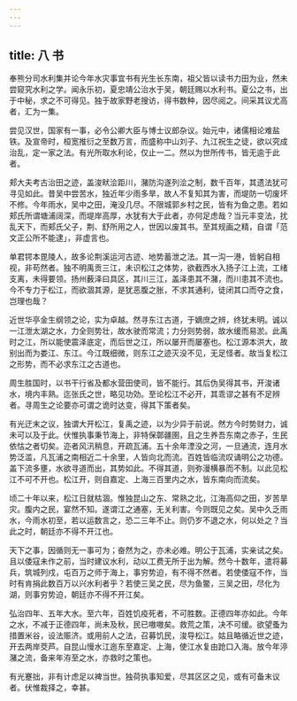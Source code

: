 ```yaml
---
---
---
```

title: 八 书
---







奉熊分司水利集并论今年水灾事宜书有光生长东南，祖父皆以读书力田为业，然未尝窥究水利之学。闻永乐初，夏忠靖公治水于吴，朝廷赐以水利书。夏公之书，出于中秘，求之不可得见。独于故家野老搜访，得书数种，因尽阅之。间采其议尤高者，汇为一集。

尝见汉世，国家有一事，必令公卿大臣与博士议郎杂议。始元中，诸儒相论难盐铁。及宣帝时，桓宽推衍之至数万言，而盛称中山刘子、九江祝生之徒，欲以究成治乱，定一家之法。有光所取水利论，仅止一二。然以为世所传书，皆无逾于此者。

郏大夫考古治田之迹，盖浚畎浍距川，潴防沟遂列浍之制，数千百年，其遗法犹可寻见如此。昔吴中尝苦水，独近年少雨多旱，故人不复知其为害，而堤防一切废坏不修。今年雨水，吴中之田，淹没几尽。不限城郭乡村之民，皆有为鱼之患。若如郏氏所谓塘浦阔深，而堤岸高厚，水犹有大于此者，亦何足虑哉？当元丰变法，扰乱天下，而郏氏父子，荆、舒所用之人，世因以废其书。至其规画之精，自谓「范文正公所不能逮」，非虚言也。

单君锷本毘陵人，故多论荆溪运河古迹、地势蓄泄之法。其一沟一港，皆躬自相视，非苟然者。独不明禹贡三江，未识松江之体势，欲截西水入扬子江上流，工绪支离，未得要领。扬州薮泽曰具区，其川三江，盖泽患其不潴，而川患其不流也。今不专力于松江，而欲涸其源，是犹恶腹之胀，不求其通利，徒闭其口而夺之食，岂理也哉？

近世华亭金生纲领之论，实为卓越。然寻东江古道，于嫡庶之辨，终犹未明。诚以一江泄太湖之水，力全则势壮，故水驶而常流；力分则势弱，故水缓而易淤。此禹时之江，所以能使震泽底定，而后世之江，所以屡开而屡塞也。松江源本洪大，故别出而为娄江、东江。今江既细微，则东江之迹灭没不见，无足怪者。故当复松江之形势，而不必求东江之古道也。

周生胜国时，以书干行省及都水营田使司，皆不能行。其后伪吴得其书，开浚诸水，境内丰熟。迄张氏之世，略见功効。至论松江不必开，其乖谬之甚有不足辨者。寻周生之论要亦可谓之诡时达变，得其下策者矣。

有光迂末之议，独谓大开松江，复禹之迹，以为少异于前说。然方今时势财力，诚未可以及于此。伏惟执事秉节海上，非特保鄣疆圉，且之生养吾东南之赤子，生民依怙之者切矣。迩者风汛稍息，开疏瓦浦。五十余年湮没之河，一旦通流，连月水势泛滥，凡瓦浦之南相近二十余里，人皆向北而流。百姓皆临流叹诵明公之功德。盖下流多壅，水欲寻道而出，其势如此。不得其道，则弥漫横暴而不制。以此见松江不可不开也。松江开，则自嘉定、上海三百里内之水，皆东南向而流矣。

顷二十年以来，松江日就枯涸。惟独昆山之东、常熟之北，江海高仰之田，岁苦旱灾。腹内之民，宴然不知。遂谓江之通塞，无关利害。今则既见之矣。吴中久乏雨水，今雨水初至，若以运数言之，恐二三年不止。则仍岁不退之水，何以处之？当此之时，朝廷亦不得不开江也。

天下之事，因循则无一事可为；奋然为之，亦未必难。明公于瓦浦，实亲试之矣。且以倭寇未作之前，当时建议水利，动以工费无所于出为解。然今十数年，遣将募兵，筑城列戍，屯百万之师于海上，事穷势迫，有不得不然者。若使倭寇不作，当时有肯捐此数百万以兴水利者乎？若使三吴之民，尽为鱼鳖，三吴之田，尽化为湖，则事穷势迫，朝廷亦不得不开江矣。

弘治四年、五年大水。至六年，百姓饥疫死者，不可胜数。正德四年亦如此。今年之水，不减于正德四年，尚未及秋，民已嗷嗷矣。救荒之策，决不可缓。欲望蚤为措置米谷，设法赈济。或用前人之法，召募饥民，浚导松江。姑且略循近世之迹，开去两岸茭芦。自昆山慢水江迤东至嘉定、上海，使江水复由跄口入海。放今年渟潴之流，备来年洊至之水，亦救时之策也。

有光蹇拙，非有计虑足以裨当世。独荷执事知爱，尽其区区之见，或有可备末议者。伏惟裁择之，幸甚。